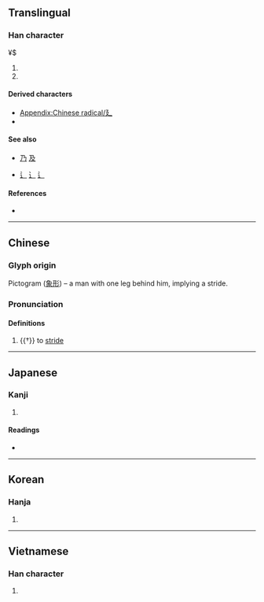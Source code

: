 {{also|ㄋ|乃|及|辶}}
{{character info}}
{{character info|⼵}}
==Translingual==
{{stroke order|type=animate}}

===Han character===
{{Han char|rn=54|rad=廴|as=00|sn=}}¥$
# {{mul-kangxi radical-def}}
# {{mul-shuowen radical-def|35}}

====Derived characters====
* [[Appendix:Chinese radical/廴]]
* {{l|mul|[[𣅄]], [[𧈰]], [[𧥡]], [[𧩙]]([[䜥]]), [[𨧞]]}}

====See also====
* {{l|mul|ㄋ}} [[乃]] [[及]] <!-- Graphically similar -->
* {{l|mul|辵}} [[辶]] [[⻌]] [[⻍]] <!-- Similar meaning (walk) and shape -->

====References====
* {{Han ref|kx=0352.280|dkj=09566|dj=0666.150|hdz=10403.070|uh=5EF4|ud=24308}}

----

==Chinese==
{{zh-forms}}

===Glyph origin===
{{Han etym}}
Pictogram ([[象形#Chinese|象形]]) – a man with one leg behind him, implying a stride.

===Pronunciation===
{{zh-pron
|m=yǐn
|c=jan2
|h=pfs=yín
|mn=in
|w=
|mc=y
|oc=y
|ma=|ma2=
|cat=v
}}

====Definitions====
{{zh-hanzi}}

# {{†}} to [[stride]]

----

==Japanese==

===Kanji===
{{ja-kanji|grade=|rs=廴00}}

# {{rfdef|ja|sort=廴00}}

====Readings====
* {{ja-readings|on=[[いん]] (in)|kun=[[のばす]] (nobasu)}}

----

==Korean==

===Hanja===
{{ko-hanja|[[길다|길게]] [[걷다|걸을]]|인}}

# {{rfdef|ko|sort=廴00}}

----

==Vietnamese==

===Han character===
{{vi-readings|reading=dẫn|rs=廴00}}

# {{rfdef|vi|sort=廴00}}

[[Category:CJKV radicals| ]]